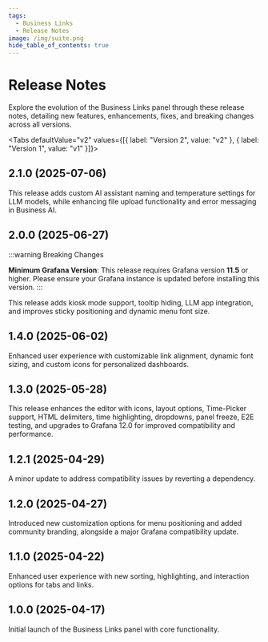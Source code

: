 ```yaml
---
tags:
  - Business Links
  - Release Notes
image: /img/suite.png
hide_table_of_contents: true
---
```



# Release Notes

Explore the evolution of the Business Links panel through these release notes, detailing new features, enhancements, fixes, and breaking changes across all versions.

<Tabs defaultValue="v2" values={[{ label: "Version 2", value: "v2" }, { label: "Version 1", value: "v1" }]}>
  <TabItem value="v2">

## 2.1.0 (2025-07-06)

This release adds custom AI assistant naming and temperature settings for LLM models, while enhancing file upload functionality and error messaging in Business AI.

## 2.0.0 (2025-06-27)

:::warning Breaking Changes

**Minimum Grafana Version**: This release requires Grafana version **11.5** or higher. Please ensure your Grafana instance is updated before installing this version.
:::

This release adds kiosk mode support, tooltip hiding, LLM app integration, and improves sticky positioning and dynamic menu font size.

<BlogPost id="business-links-2.0.0" />

</TabItem>

  <TabItem value="v1">

## 1.4.0 (2025-06-02)

Enhanced user experience with customizable link alignment, dynamic font sizing, and custom icons for personalized dashboards.

## 1.3.0 (2025-05-28)

This release enhances the editor with icons, layout options, Time-Picker support, HTML delimiters, time highlighting, dropdowns, panel freeze, E2E testing, and upgrades to Grafana 12.0 for improved compatibility and performance.

<BlogPost id="business-links-1.3.0" />

## 1.2.1 (2025-04-29)

A minor update to address compatibility issues by reverting a dependency.

## 1.2.0 (2025-04-27)

Introduced new customization options for menu positioning and added community branding, alongside a major Grafana compatibility update.

<BlogPost id="business-links-1.2.0" />

## 1.1.0 (2025-04-22)

Enhanced user experience with new sorting, highlighting, and interaction options for tabs and links.

## 1.0.0 (2025-04-17)

Initial launch of the Business Links panel with core functionality.

  </TabItem>
</Tabs>

